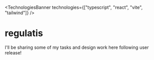 
<TechnologiesBanner
  technologies={["typescript", "react", "vite", "tailwind"]}
/>

# regulatis

I'll be sharing some of my tasks and design work here following user release!
